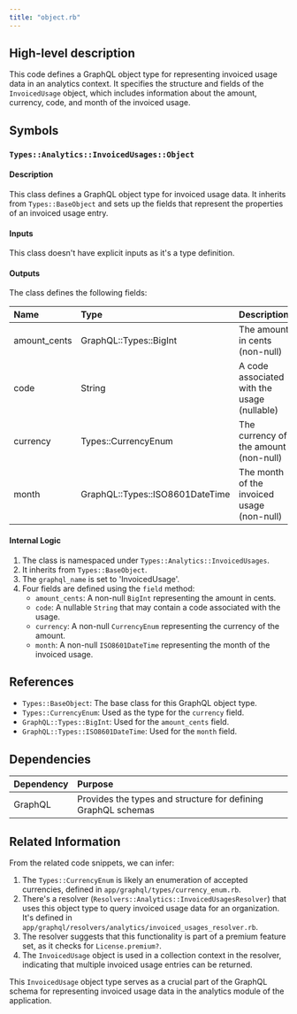 ```yaml
---
title: "object.rb"
---
```


## High-level description
This code defines a GraphQL object type for representing invoiced usage data in an analytics context. It specifies the structure and fields of the `InvoicedUsage` object, which includes information about the amount, currency, code, and month of the invoiced usage.

## Symbols

### `Types::Analytics::InvoicedUsages::Object`
#### Description
This class defines a GraphQL object type for invoiced usage data. It inherits from `Types::BaseObject` and sets up the fields that represent the properties of an invoiced usage entry.

#### Inputs
This class doesn't have explicit inputs as it's a type definition.

#### Outputs
The class defines the following fields:

| Name | Type | Description |
|:-----|:-----|:------------|
| amount_cents | GraphQL::Types::BigInt | The amount in cents (non-null) |
| code | String | A code associated with the usage (nullable) |
| currency | Types::CurrencyEnum | The currency of the amount (non-null) |
| month | GraphQL::Types::ISO8601DateTime | The month of the invoiced usage (non-null) |

#### Internal Logic
1. The class is namespaced under `Types::Analytics::InvoicedUsages`.
2. It inherits from `Types::BaseObject`.
3. The `graphql_name` is set to 'InvoicedUsage'.
4. Four fields are defined using the `field` method:
   - `amount_cents`: A non-null `BigInt` representing the amount in cents.
   - `code`: A nullable `String` that may contain a code associated with the usage.
   - `currency`: A non-null `CurrencyEnum` representing the currency of the amount.
   - `month`: A non-null `ISO8601DateTime` representing the month of the invoiced usage.

## References
- `Types::BaseObject`: The base class for this GraphQL object type.
- `Types::CurrencyEnum`: Used as the type for the `currency` field.
- `GraphQL::Types::BigInt`: Used for the `amount_cents` field.
- `GraphQL::Types::ISO8601DateTime`: Used for the `month` field.

## Dependencies
| Dependency | Purpose |
|:-----------|:--------|
| GraphQL | Provides the types and structure for defining GraphQL schemas |

## Related Information
From the related code snippets, we can infer:

1. The `Types::CurrencyEnum` is likely an enumeration of accepted currencies, defined in `app/graphql/types/currency_enum.rb`.
2. There's a resolver (`Resolvers::Analytics::InvoicedUsagesResolver`) that uses this object type to query invoiced usage data for an organization. It's defined in `app/graphql/resolvers/analytics/invoiced_usages_resolver.rb`.
3. The resolver suggests that this functionality is part of a premium feature set, as it checks for `License.premium?`.
4. The `InvoicedUsage` object is used in a collection context in the resolver, indicating that multiple invoiced usage entries can be returned.

This `InvoicedUsage` object type serves as a crucial part of the GraphQL schema for representing invoiced usage data in the analytics module of the application.